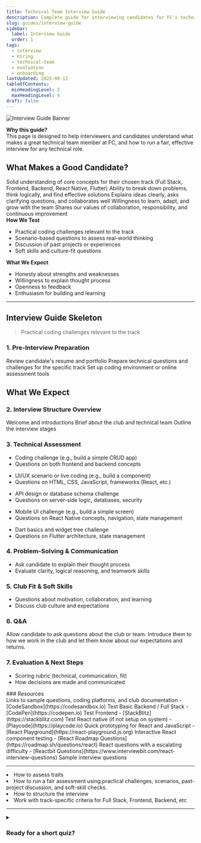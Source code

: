 ```yaml
---
title: Technical Team Interview Guide
description: Complete guide for interviewing candidates for FC's technical team - from preparation to evaluation and decision making.
slug: guides/interview-guide
sidebar:
  label: Interview Guide
  order: 1
tags:
  - interview
  - hiring
  - technical-team
  - evaluation
  - onboarding
lastUpdated: 2025-08-12
tableOfContents:
  minHeadingLevel: 2
  maxHeadingLevel: 4
draft: false
---
```


![Interview Guide Banner](../../../assets/banners/interview-guide-banner.png)

<Aside type="tip" icon="star">
  <b>Why this guide?</b> <br/>
  This page is designed to help interviewers and candidates understand what makes a great technical team member at FC, and how to run a fair, effective interview for any technical role.
</Aside>

## What Makes a Good Candidate?

<CardGrid>
  <Card title="Technical Proficiency" icon="open-book">
    Solid understanding of core concepts for their chosen track (Full Stack, Frontend, Backend, React Native, Flutter)
  </Card>
  <Card title="Problem-Solving" icon="puzzle">
    Ability to break down problems, think logically, and find effective solutions
  </Card>
  <Card title="Communication" icon="comment">
    Explains ideas clearly, asks clarifying questions, and collaborates well
  </Card>
  <Card title="Curiosity & Learning" icon="star">
    Willingness to learn, adapt, and grow with the team
  </Card>
  <Card title="Team Fit" icon="approve-check-circle">
    Shares our values of collaboration, responsibility, and continuous improvement
  </Card>
</CardGrid>


<Aside type="note" icon="magnifier">
  <b>How We Test</b><br/>
  <ul>
    <li>Practical coding challenges relevant to the track</li>
    <li>Scenario-based questions to assess real-world thinking</li>
    <li>Discussion of past projects or experiences</li>
    <li>Soft skills and culture-fit questions</li>
  </ul>
</Aside>

<Aside type="caution" icon="approve-check-circle">
  <b>What We Expect</b><br/>
  <ul>
    <li>Honesty about strengths and weaknesses</li>
    <li>Willingness to explain thought process</li>
    <li>Openness to feedback</li>
    <li>Enthusiasm for building and learning</li>
  </ul>
</Aside>

---


## <Icon name="list-check-2" /> Interview Guide Skeleton
 > Practical coding challenges relevant to the track

### 1. Pre-Interview Preparation

<CardGrid>
  <Card title="Review" icon="document">
    Review candidate's resume and portfolio
  </Card>
  <Card title="Prepare" icon="list-format">
    Prepare technical questions and challenges for the specific track
  </Card>
  <Card title="Setup" icon="laptop">
    Set up coding environment or online assessment tools
  </Card>
</CardGrid>

## What We Expect

### 2. Interview Structure Overview

<CardGrid>
  <Card title="Welcome" icon="star">
    Welcome and introductions
  </Card>
  <Card title="About Us" icon="information">
    Brief about the club and technical team
  </Card>
  <Card title="Stages" icon="list-format">
    Outline the interview stages
  </Card>
</CardGrid>


### 3. Technical Assessment

<CardGrid>
  <Card title="Full Stack" icon="bars">
    <ul>
      <li>Coding challenge (e.g., build a simple CRUD app)</li>
      <li>Questions on both frontend and backend concepts</li>
    </ul>
  </Card>
  <Card title="Frontend" icon="open-book">
    <ul>
      <li>UI/UX scenario or live coding (e.g., build a component)</li>
      <li>Questions on HTML, CSS, JavaScript, frameworks (React, etc.)</li>
    </ul>
  </Card>
  <Card title="Backend" icon="cloud-download">
    <ul>
      <li>API design or database schema challenge</li>
      <li>Questions on server-side logic, databases, security</li>
    </ul>
  </Card>
  <Card title="React Native App" icon="rocket">
    <ul>
      <li>Mobile UI challenge (e.g., build a simple screen)</li>
      <li>Questions on React Native concepts, navigation, state management</li>
    </ul>
  </Card>
  <Card title="Flutter App" icon="star">
    <ul>
      <li>Dart basics and widget tree challenge</li>
      <li>Questions on Flutter architecture, state management</li>
    </ul>
  </Card>
</CardGrid>

### 4. Problem-Solving & Communication

<Aside type="note" icon="comment-alt">
  <ul>
    <li>Ask candidate to explain their thought process</li>
    <li>Evaluate clarity, logical reasoning, and teamwork skills</li>
  </ul>
</Aside>

### 5. Club Fit & Soft Skills

<Aside type="note">
  <ul>
    <li>Questions about motivation, collaboration, and learning</li>
    <li>Discuss club culture and expectations</li>
  </ul>
</Aside>

### 6. Q&A

<Aside type="tip" icon="information">
  Allow candidate to ask questions about the club or team.
  Introduce them to how we work in the club and let them know about our expectations and returns.
</Aside>

### 7. Evaluation & Next Steps

<Aside type="caution" icon="approve-check">
  <ul>
    <li>Scoring rubric (technical, communication, fit)</li>
    <li>How decisions are made and communicated</li>
  </ul>
</Aside>
### Resources

<Aside type="note" icon="information">
  Links to sample questions, coding platforms, and club documentation
  - [CodeSandbox](https://codesandbox.io) Test Basic Backend / Full Stack
  - [CodePen](https://codepen.io) Test Frontend
  - [StackBlitz](https://stackblitz.com) Test React native (if not setup on system)
  - [Playcode](https://playcode.io) Quick prototyping for React and JavaScript
  - [React Playground](https://react-playground.js.org) Interactive React component testing
  - [React Roadmap Questions](https://roadmap.sh/questions/react) React questions with a escalating difficulty
  - [Reactbit Questions](https://www.interviewbit.com/react-interview-questions) Sample interview questions
</Aside>

---

<List title="What did you learn?" variant='success'>
<li>How to assess traits </li>
<li>How to run a fair assessment using practical challenges, scenarios, past-project discussion, and soft-skill checks.</li>
<li>How to structure the interview</li>
<li>Work with track-specific criteria for Full Stack, Frontend, Backend, etc </li>
</List>

---
<details closed>
<summary>
<h3>Ready for a short quiz?</h3>
</summary>

<Quiz title="What matters most in a technical candidate for FC?" multiple>
  <QuizOption correct>Speed of coding</QuizOption>
  <QuizOption correct>Problem-solving and communication</QuizOption>
  <QuizOption correct>Number of GitHub stars</QuizOption>
</Quiz>

<Quiz title="Which is NOT recommended in pre-interview preparation?">
  <QuizOption>Review the candidate's resume and portfolio</QuizOption>
  <QuizOption>Prepare role-specific technical questions</QuizOption>
  <QuizOption correct>Skip setting up the coding environment</QuizOption>
</Quiz>

<Quiz title="During the technical assessment, what should interviewers focus on?">
  <QuizOption>Only the final answer</QuizOption>
  <QuizOption correct>The candidate's thought process and approach</QuizOption>
  <QuizOption>How fast they finish</QuizOption>
</Quiz>

<Quiz title="Why discuss club culture and expectations?">
  <QuizOption>To extend the interview time</QuizOption>
  <QuizOption correct>To assess team fit and alignment with values</QuizOption>
  <QuizOption>It's optional and not useful</QuizOption>
</Quiz>

<Quiz title="If a candidate doesn't know an answer, what's best?">
  <QuizOption>End the interview</QuizOption>
  <QuizOption correct>Ask them to explain their thinking and approach</QuizOption>
  <QuizOption>Ignore the question</QuizOption>
</Quiz>

<Quiz title="Good way to evaluate soft skills?">
  <QuizOption>Give only hard coding problems</QuizOption>
  <QuizOption correct>Ask about teamwork, feedback, and learning experiences</QuizOption>
  <QuizOption>Skip soft skills entirely</QuizOption>
</Quiz>
</details>